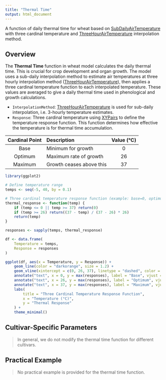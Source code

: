 ```yaml
---
title: "Thermal Time"
output: html_document
---
```


A function of daily thermal time for wheat based on [SubDailyAirTemperature](/docs/Models/Functions/SubDailyAirTemperature.qmd) with three cardinal temperature and [ThreeHourAirTemperature](/docs/Models/Functions/ThreeHourAirTemperature.qmd) interpolation method.

## Overview

The **Thermal Time** function in wheat model calculates the daily thermal time. This is crucial for crop development and organ growth. The model uses a sub-daily interpolation method to estimate air temperatures at three hourly interpolation method ([ThreeHourAirTemperature](/docs/Models/Functions/ThreeHourAirTemperature.qmd)), then applies a three cardinal temperature function to each interpolated temperature. These values are averaged to give a daily  thermal time used in phenological and growth calculations.


* `InterpolationMethod`: [ThreeHourAirTemperature](/docs/Models/Functions/ThreeHourAirTemperature.qmd) is used for sub-daily interpolation, i.e. 3-hourly temperature estimates.
* `Response`: Three cardinal temperature using [XYPairs](/docs/Models/Functions/XYPairs.qmd) to define the temperature response function. This function determines how effective the temperature is for thermal time accumulation.

| Cardinal Point | Description                | Value (°C) |
|:--------------:|:--------------------------|:----------:|
| Base           | Minimum for growth         | 0          |
| Optimum        | Maximum rate of growth     | 26         |
| Maximum        | Growth ceases above this   | 37         |

```r
library(ggplot2)

# Define temperature range
temps <- seq(-5, 40, by = 0.1)

# Three cardinal temperature response function (example: base=0, optimum=26, maximum=37)
thermal_response <- function(temp) {
    if (temp <= 0 || temp >= 37) return(0)
    if (temp >= 26) return((37 - temp) / (37 - 26) * 26)
    return(temp)
}

responses <- sapply(temps, thermal_response)

df <- data.frame(
    Temperature = temps,
    Response = responses
)

ggplot(df, aes(x = Temperature, y = Response)) +
    geom_line(color = "darkorange", size = 1.2) +
    geom_vline(xintercept = c(0, 26, 37), linetype = "dashed", color = "grey50") +
    annotate("text", x = 0, y = max(responses), label = "Base", vjust = -0.5, hjust = -0.1, size = 3) +
    annotate("text", x = 26, y = max(responses), label = "Optimum", vjust = -0.5, hjust = 0.5, size = 3) +
    annotate("text", x = 37, y = max(responses), label = "Maximum", vjust = -0.5, hjust = 1.1, size = 3) +
    labs(
        title = "Three Cardinal Temperature Response Function",
        x = "Temperature (°C)",
        y = "Thermal Response"
    ) +
    theme_minimal()

```

## Cultivar-Specific Parameters

> In general, we do not modify the thermal time function for different cultivars. 

## Practical Example

> No practical example is provided for the thermal time function.